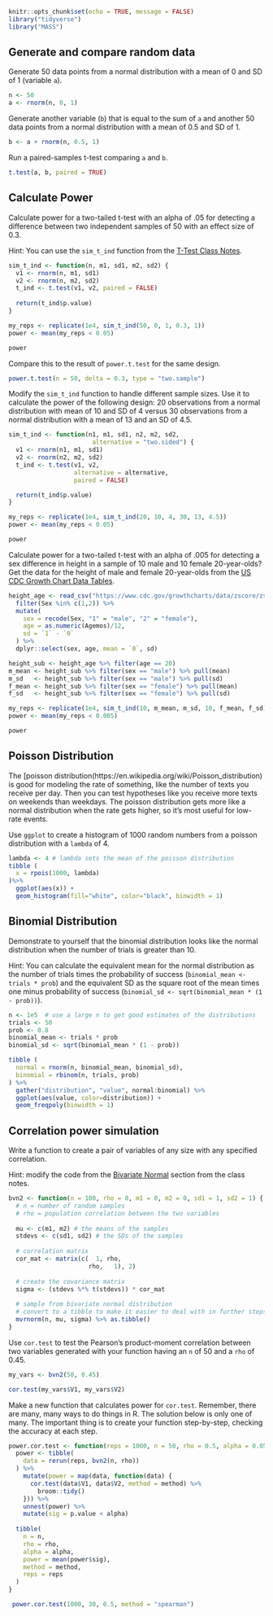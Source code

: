 ```r
knitr::opts_chunk$set(echo = TRUE, message = FALSE)
library("tidyverse")
library("MASS")
```

## Generate and compare random data

Generate 50 data points from a normal distribution with a mean of 0 
and SD of 1 (variable `a`).

```r
n <- 50
a <- rnorm(n, 0, 1)
```

Generate another variable (`b`) that is equal to the sum of `a` and another 
50 data points from a normal distribution with a mean of 0.5 and SD of 1.

```r
b <- a + rnorm(n, 0.5, 1)
```

Run a paired-samples t-test comparing `a` and `b`.

```r
t.test(a, b, paired = TRUE)
```

## Calculate Power

Calculate power for a two-tailed t-test with an alpha of .05 for detecting 
a difference between two independent samples of 50 with an effect size of 0.3.

Hint: You can use the `sim_t_ind` function from the [T-Test Class Notes](https://gupsych.github.io/data_skills/08_simulation.html#t-test).

```r

sim_t_ind <- function(n, m1, sd1, m2, sd2) {
  v1 <- rnorm(n, m1, sd1)
  v2 <- rnorm(n, m2, sd2)
  t_ind <- t.test(v1, v2, paired = FALSE)
  
  return(t_ind$p.value)
}

my_reps <- replicate(1e4, sim_t_ind(50, 0, 1, 0.3, 1))
power <- mean(my_reps < 0.05)

power
```

Compare this to the result of `power.t.test` for the same design.

```r
power.t.test(n = 50, delta = 0.3, type = "two.sample")
```

Modify the `sim_t_ind` function to handle different 
sample sizes. Use it to calculate the power of the following design: 
20 observations from a normal distribution with mean of 10 and SD of 4 versus
30 observations from a normal distribution with a mean of 13 and an SD of 4.5.

```r
sim_t_ind <- function(n1, m1, sd1, n2, m2, sd2, 
                       alternative = "two.sided") {
  v1 <- rnorm(n1, m1, sd1)
  v2 <- rnorm(n2, m2, sd2)
  t_ind <- t.test(v1, v2, 
                  alternative = alternative, 
                  paired = FALSE)

  return(t_ind$p.value)
}

my_reps <- replicate(1e4, sim_t_ind(20, 10, 4, 30, 13, 4.5))
power <- mean(my_reps < 0.05)

power
```


Calculate power for a two-tailed t-test with an alpha of .005 for detecting 
a sex difference in height in a sample of 10 male and 10 female 20-year-olds? 
Get the data for the height of male and female 20-year-olds from the 
[US CDC Growth Chart Data Tables](https://www.cdc.gov/growthcharts/data/zscore/zstatage.csv).

```r
height_age <- read_csv("https://www.cdc.gov/growthcharts/data/zscore/zstatage.csv") %>%
  filter(Sex %in% c(1,2)) %>%
  mutate(
    sex = recode(Sex, "1" = "male", "2" = "female"),
    age = as.numeric(Agemos)/12,
    sd = `1` - `0`
  ) %>%
  dplyr::select(sex, age, mean = `0`, sd)

height_sub <- height_age %>% filter(age == 20)
m_mean <- height_sub %>% filter(sex == "male") %>% pull(mean)
m_sd   <- height_sub %>% filter(sex == "male") %>% pull(sd)
f_mean <- height_sub %>% filter(sex == "female") %>% pull(mean)
f_sd   <- height_sub %>% filter(sex == "female") %>% pull(sd)

my_reps <- replicate(1e4, sim_t_ind(10, m_mean, m_sd, 10, f_mean, f_sd))
power <- mean(my_reps < 0.005)

power
```

## Poisson Distribution

The [poisson distribution(https://en.wikipedia.org/wiki/Poisson_distribution) 
is good for modeling the rate of something, like the number of texts you 
receive per day. Then you can test hypotheses like you receive more texts on 
weekends than weekdays. The poisson distribution gets more like a normal 
distribution when the rate gets higher, so it's most useful for low-rate events.

Use `ggplot` to create a histogram of 1000 random numbers from a poisson 
distribution with a `lambda` of 4. 

```r
lambda <- 4 # lambda sets the mean of the poisson distribution
tibble (
  x = rpois(1000, lambda)
)%>%
  ggplot(aes(x)) +
  geom_histogram(fill="white", color="black", binwidth = 1)
```

## Binomial Distribution

Demonstrate to yourself that the binomial distribution looks like the normal 
distribution when the number of trials is greater than 10.

Hint: You can calculate the equivalent mean for the normal distribution as the 
number of trials times the probability of success (`binomial_mean <- trials * prob`) 
and the equivalent SD as the square root of the mean times one minus probability 
of success (`binomial_sd <- sqrt(binomial_mean * (1 - prob))`).

```r
n <- 1e5  # use a large n to get good estimates of the distributions
trials <- 50
prob <- 0.8
binomial_mean <- trials * prob
binomial_sd <- sqrt(binomial_mean * (1 - prob))

tibble (
  normal = rnorm(n, binomial_mean, binomial_sd),
  binomial = rbinom(n, trials, prob)
) %>%
  gather("distribution", "value", normal:binomial) %>%
  ggplot(aes(value, color=distribution)) +
  geom_freqpoly(binwidth = 1)
```

## Correlation power simulation

Write a function to create a pair of variables of any size 
with any specified correlation. 

Hint: modify the code from the 
[Bivariate Normal](https://gupsych.github.io/data_skills/08_simulation.html#bvn) 
section from the class notes.

```r
bvn2 <- function(n = 100, rho = 0, m1 = 0, m2 = 0, sd1 = 1, sd2 = 1) {
  # n = number of random samples
  # rho = population correlation between the two variables
  
  mu <- c(m1, m2) # the means of the samples
  stdevs <- c(sd1, sd2) # the SDs of the samples
  
  # correlation matrix
  cor_mat <- matrix(c(  1, rho, 
                      rho,   1), 2) 
  
  # create the covariance matrix
  sigma <- (stdevs %*% t(stdevs)) * cor_mat
  
  # sample from bivariate normal distribution
  # convert to a tibble to make it easier to deal with in further steps
  mvrnorm(n, mu, sigma) %>% as.tibble() 
}
```

Use `cor.test` to test the Pearson's product-moment 
correlation between two variables generated with your 
function having an `n` of 50 and a `rho` of 0.45.


```r
my_vars <- bvn2(50, 0.45)

cor.test(my_vars$V1, my_vars$V2)
```

Make a new function that calculates power for `cor.test`. 
Remember, there are many, many ways to do things in R. 
The solution below is only one of many. The important thing is to 
create your function step-by-step, checking the accuracy at each step.

```r
power.cor.test <- function(reps = 1000, n = 50, rho = 0.5, alpha = 0.05, method = "pearson"){
  power <- tibble(
    data = rerun(reps, bvn2(n, rho))
  ) %>%
    mutate(power = map(data, function(data) {
      cor.test(data$V1, data$V2, method = method) %>%
        broom::tidy()
    })) %>%
    unnest(power) %>%
    mutate(sig = p.value < alpha)
  
  tibble(
    n = n,
    rho = rho,
    alpha = alpha,
    power = mean(power$sig),
    method = method,
    reps = reps
  )
}

 power.cor.test(1000, 30, 0.5, method = "spearman")
```

